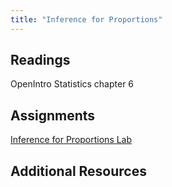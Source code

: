 ```yaml
---
title: "Inference for Proportions"
---
```



## Readings

OpenIntro Statistics chapter 6

## Assignments

[Inference for Proportions Lab](/assignments/10_Inference_for_Categorical_Data.zip)

## Additional Resources
